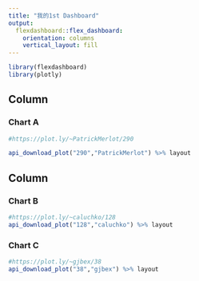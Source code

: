 ```yaml
---
title: "我的1st Dashboard"
output: 
  flexdashboard::flex_dashboard:
    orientation: columns
    vertical_layout: fill
---
```


```r
library(flexdashboard)
library(plotly)
```

Column {data-width=650}
-----------------------------------------------------------------------

### Chart A

```r
#https://plot.ly/~PatrickMerlot/290

api_download_plot("290","PatrickMerlot") %>% layout
```

Column {data-width=350}
-----------------------------------------------------------------------

### Chart B

```r
#https://plot.ly/~caluchko/128
api_download_plot("128","caluchko") %>% layout
```

### Chart C

```r
#https://plot.ly/~gjbex/38
api_download_plot("38","gjbex") %>% layout
```

